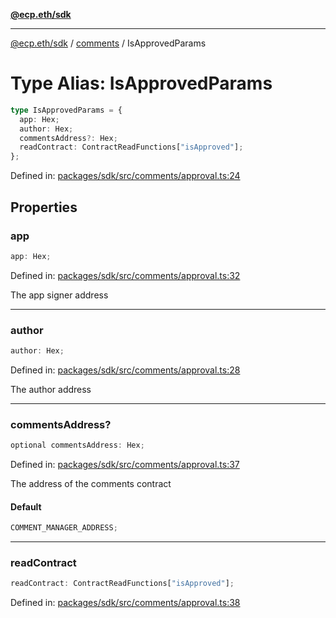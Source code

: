 [**@ecp.eth/sdk**](../../index.mdx)

---

[@ecp.eth/sdk](/sdk-reference/index.mdx) / [comments](/sdk-reference/comments/index.mdx) / IsApprovedParams

# Type Alias: IsApprovedParams

```ts
type IsApprovedParams = {
  app: Hex;
  author: Hex;
  commentsAddress?: Hex;
  readContract: ContractReadFunctions["isApproved"];
};
```

Defined in: [packages/sdk/src/comments/approval.ts:24](https://github.com/ecp-eth/comments-monorepo/blob/main/packages/sdk/src/comments/approval.ts#L24)

## Properties

### app

```ts
app: Hex;
```

Defined in: [packages/sdk/src/comments/approval.ts:32](https://github.com/ecp-eth/comments-monorepo/blob/main/packages/sdk/src/comments/approval.ts#L32)

The app signer address

---

### author

```ts
author: Hex;
```

Defined in: [packages/sdk/src/comments/approval.ts:28](https://github.com/ecp-eth/comments-monorepo/blob/main/packages/sdk/src/comments/approval.ts#L28)

The author address

---

### commentsAddress?

```ts
optional commentsAddress: Hex;
```

Defined in: [packages/sdk/src/comments/approval.ts:37](https://github.com/ecp-eth/comments-monorepo/blob/main/packages/sdk/src/comments/approval.ts#L37)

The address of the comments contract

#### Default

```ts
COMMENT_MANAGER_ADDRESS;
```

---

### readContract

```ts
readContract: ContractReadFunctions["isApproved"];
```

Defined in: [packages/sdk/src/comments/approval.ts:38](https://github.com/ecp-eth/comments-monorepo/blob/main/packages/sdk/src/comments/approval.ts#L38)
